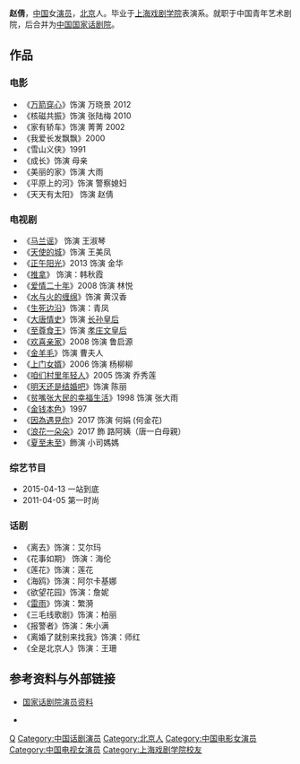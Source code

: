{{藝人
|姓名 = 赵倩
|類型 = 女演員
|圖片 = 
|圖片尺寸 = 
|圖片簡介 = 
|原名 = 
|外文名 = 
|外文 =  
|羅馬拼音 = 
|英文名 = 
|暱稱 = 
|其他藝名 = 
|國籍 = {{PRC}}
|民族 = 
|籍貫 = {{CHN}}[[北京市|北京市]]
|出生日期 = 
|出生地點 = 
|逝世日期 = 
|逝世地點 = 
|職業 = 演员 
|語言 = 
|教育程度 = 
|宗教信仰 =
|配偶 = 
|兒女 = 
|父母 = 
|音樂類型 = 
|演奏樂器 = 
|出生地 = 
|出道作 = 
|唱片公司 = 
|經紀公司 = 北京星睿天艺文化传播有限责任公司
|網站 = 
|相關團體 = 
|獎項 = 
|IMDb = 
}}
'''赵倩'''，[[中国|中国]]女[[演员|演员]]，[[北京|北京]]人。毕业于[[上海戏剧学院|上海戏剧学院]]表演系。就职于中国青年艺术剧院，后合并为[[中国国家话剧院|中国国家话剧院]]。
==作品==
===电影===
* 《[[万箭穿心|万箭穿心]]》饰演 万晓景 2012 
* 《核磁共振》饰演 张陆梅 2010 
* 《家有轿车》饰演 菁菁 2002 
* 《我爱长发飘飘》2000 
* 《雪山义侠》1991 
* 《成长》饰演 母亲  
* 《美丽的家》饰演 大雨 
* 《平原上的河》饰演 警察媳妇 
* 《天天有太阳》 饰演 赵倩 
===电视剧===
* 《[[马兰谣|马兰谣]]》 饰演 王淑琴
* 《[[天使的城|天使的城]]》饰演 王美凤
* 《[[正午阳光|正午阳光]]》2013 饰演 金华 
* 《[[推拿_(電視劇)|推拿]]》 饰演：韩秋霞 
* 《[[爱情二十年|爱情二十年]]》2008 饰演 林悦 
* 《[[水与火的缠绵|水与火的缠绵]]》饰演 黄汉香 
* 《[[生死边沿|生死边沿]]》饰演：青凤 
* 《[[大唐情史|大唐情史]]》饰演 [[长孙皇后|长孙皇后]]
* 《[[至尊食王|至尊食王]]》饰演 [[孝庄文皇后|孝庄文皇后]] 
* 《[[欢喜亲家|欢喜亲家]]》2008 饰演 鲁启源 
* 《[[金羊毛|金羊毛]]》饰演 曹夫人
* 《[[上门女婿|上门女婿]]》2006 饰演 杨柳柳 
* 《[[咱们村里年轻人|咱们村里年轻人]]》2005 饰演 乔秀莲
* 《[[明天还是结婚吧|明天还是结婚吧]]》饰演 陈丽 
* 《[[贫嘴张大民的幸福生活_(电视剧)|贫嘴张大民的幸福生活]]》1998 饰演 张大雨
* 《[[金钱本色|金钱本色]]》1997
* 《[[因為遇見你|因為遇見你]]》2017 饰演 何娟 (何金花)
*《[[浪花一朵朵|浪花一朵朵]]》2017 飾 路阿姨（唐一白母親）
*《[[夏至未至|夏至未至]]》飾演 小司媽媽

===综艺节目===
* 2015-04-13 一站到底
* 2011-04-05 第一时尚
===话剧===
* 《离去》饰演：艾尔玛
* 《花事如期》 饰演：海伦
* 《莲花》饰演：莲花
* 《海鸥》饰演：阿尔卡基娜
* 《欲望花园》饰演：詹妮
* 《[[雷雨_(話劇)|雷雨]]》饰演：繁漪
* 《三毛线歌剧》饰演：柏丽
* 《报警者》饰演：朱小满
* 《离婚了就别来找我》饰演：师红
* 《全是北京人》饰演：王珊
==参考资料与外部链接==
*[https://web.archive.org/web/20161112224818/http://ntcc.com.cn/hjy/yanyuan/201406/a82cbe410f5c4491a6d82d9af0d0deb5.shtml 国家话剧院演员资料]
{{DEFAULTSORT:Z}}
[[Category:赵姓|Q]]
[[Category:中国话剧演员|Category:中国话剧演员]]
[[Category:北京人|Category:北京人]]
[[Category:中国电影女演员|Category:中国电影女演员]]
[[Category:中国电视女演员|Category:中国电视女演员]]
[[Category:上海戏剧学院校友|Category:上海戏剧学院校友]]
* {{Weibo|1620241042}}